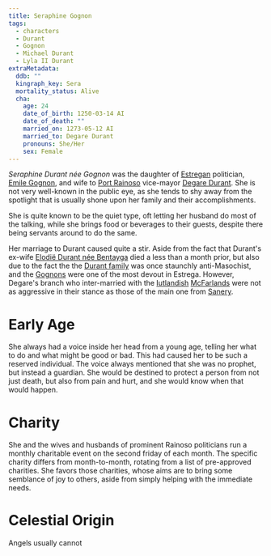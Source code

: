 ```yaml
---
title: Seraphine Gognon
tags:
  - characters
  - Durant
  - Gognon
  - Michael Durant
  - Lyla II Durant
extraMetadata:
  ddb: ""
  kingraph_key: Sera
  mortality_status: Alive
  cha:
    age: 24
    date_of_birth: 1250-03-14 AI
    date_of_death: ""
    married_on: 1273-05-12 AI
    married_to: Degare Durant
    pronouns: She/Her
    sex: Female
---
```


_Seraphine Durant née Gognon_ was the daughter of
[Estregan](../locations/estrega.mdx) politician,
[Emile Gognon](./emile-gognon.mdx), and wife to
[Port Rainoso](../locations/port-rainoso.mdx) vice-mayor
[Degare Durant](./degare-durant.mdx). She is not very well-known in the public
eye, as she tends to shy away from the spotlight that is usually shone upon her
family and their accomplishments.

She is quite known to be the quiet type, oft letting her husband do most of the
talking, while she brings food or beverages to their guests, despite there being
servants around to do the same.

Her marriage to Durant caused quite a stir. Aside from the fact that Durant's
ex-wife [Elodië Durant née Bentayga](./elodie-bentayga.mdx) died a less than a
month prior, but also due to the fact the the
[Durant family](../families/durant/index.mdx) was once staunchly anti-Masochist,
and the [Gognons](../families/gognon/index.mdx) were one of the most devout in
Estrega. However, Degare's branch who inter-married with the
[Iutlandish](../locations/iutland.mdx)
[McFarlands](../families/mcfarland/index.mdx) were not as aggressive in their
stance as those of the main one from [Sanery](../locations/sanery.mdx).

# Early Age

She always had a voice inside her head from a young age, telling her what to do
and what might be good or bad. This had caused her to be such a reserved
individual. The voice always mentioned that she was no prophet, but instead a
guardian. She would be destined to protect a person from not just death, but
also from pain and hurt, and she would know when that would happen.

# Charity

She and the wives and husbands of prominent Rainoso politicians run a monthly
charitable event on the second friday of each month. The specific charity
differs from month-to-month, rotating from a list of pre-approved charities. She
favors those charities, whose aims are to bring some semblance of joy to others,
aside from simply helping with the immediate needs.

# Celestial Origin

Angels usually cannot
